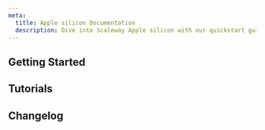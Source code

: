 ```yaml
---
meta:
  title: Apple silicon Documentation
  description: Dive into Scaleway Apple silicon with our quickstart guides, how-tos, tutorials and more.
---
```




<ProductHeader
   productName="Apple silicon"
   productLogo="appleSilicon"
   description="Scaleway Apple silicon are our Mac mini M1 and M2-Pro dedicated machines. Enjoy unparalleled speed and performance to handle all your computing needs with the latest generations of Mac mini hardware."
   url="/bare-metal/apple-silicon/quickstart"
   label="Apple silicon Quickstart"
/>

## Getting Started



<Grid>
    <SummaryCard
        title="Quickstart"
        icon="rocket"
        description="Learn how to create, connect to, and delete a Mac mini in a few steps."
        label="View Quickstart"
        url="/bare-metal/apple-silicon/quickstart/"
    />
    <SummaryCard
        title="Concepts"
        icon="information-circle-outline"
        description="Core concepts that give you a better understanding of Scaleway Apple silicon."
        label="View Concepts"
        url="/bare-metal/apple-silicon/concepts/"
    />
    <SummaryCard
        title="How-tos"
        icon="help-circle-outline"
        description="Check our guides to creating and managing Mac minis and their features."
        label="View How-tos"
        url="/bare-metal/apple-silicon/how-to/"
    />
    <SummaryCard
        title="Additional content"
        icon="book-open-outline"
        description="Guides to help you troubleshoot issues with your Mac mini."
        label="View additional content"
        url="/bare-metal/apple-silicon/troubleshooting/"
    />
</Grid>


## Tutorials

<Grid>
    <DefaultCard
        title="Installing a Github Actions runner on a Mac mini"
        url="/tutorials/install-github-actions-runner-mac/"
        label="Read more"
    />
    <DefaultCard
        title="Accessing a remote Mac mini with Reemo"
        url="/tutorials/access-mac-mini-with-reemo/"
        label="Read more"
    />
    <DefaultCard
        title="Using Mac mini with Jump Desktop"
        url="/tutorials/jump-desktop/"
        label="Read more"
    />
    <DefaultCard
        title="Getting started with Cilicon self-hosted CI on Apple silicion"
        url="/tutorials/cilicon-self-hosted-ci-on-apple-silicon/"
        label="Read more"
    />
</Grid>


<ClickableBanner
    productLogo="console"
    title="Apple silicon API"
    description="Learn how to create and manage your Mac minis through the API."
    url="https://www.scaleway.com/en/developers/api/apple-silicon/"
    label="Go to Apple silicon API"
/>

## Changelog

<ChangelogList
    productName="apple-silicon"
    numberOfChanges={3}
/>